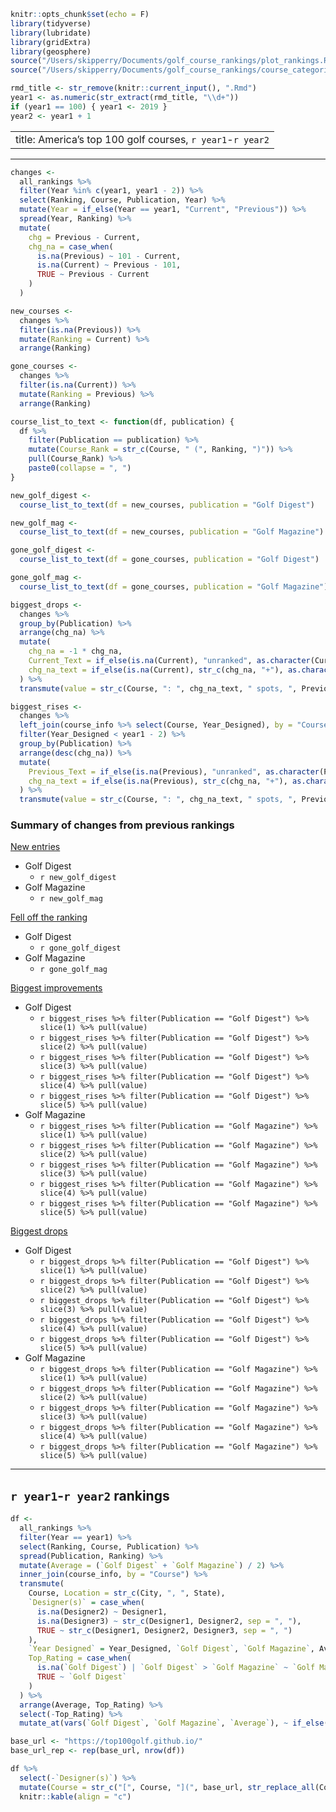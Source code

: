 ```r
knitr::opts_chunk$set(echo = F)
library(tidyverse)
library(lubridate)
library(gridExtra)
library(geosphere)
source("/Users/skipperry/Documents/golf_course_rankings/plot_rankings.R")
source("/Users/skipperry/Documents/golf_course_rankings/course_categories.R")
```

```r
rmd_title <- str_remove(knitr::current_input(), ".Rmd")
year1 <- as.numeric(str_extract(rmd_title, "\\d+"))
if (year1 == 100) { year1 <- 2019 }
year2 <- year1 + 1
```

---
title: America's top 100 golf courses, `r year1`-`r year2`
---

***

```r
changes <- 
  all_rankings %>% 
  filter(Year %in% c(year1, year1 - 2)) %>% 
  select(Ranking, Course, Publication, Year) %>% 
  mutate(Year = if_else(Year == year1, "Current", "Previous")) %>% 
  spread(Year, Ranking) %>% 
  mutate(
    chg = Previous - Current,
    chg_na = case_when(
      is.na(Previous) ~ 101 - Current,
      is.na(Current) ~ Previous - 101,
      TRUE ~ Previous - Current
    )
  )

new_courses <- 
  changes %>% 
  filter(is.na(Previous)) %>% 
  mutate(Ranking = Current) %>% 
  arrange(Ranking)

gone_courses <- 
  changes %>% 
  filter(is.na(Current)) %>% 
  mutate(Ranking = Previous) %>% 
  arrange(Ranking)

course_list_to_text <- function(df, publication) {
  df %>% 
    filter(Publication == publication) %>% 
    mutate(Course_Rank = str_c(Course, " (", Ranking, ")")) %>% 
    pull(Course_Rank) %>% 
    paste0(collapse = ", ")
}

new_golf_digest <-
  course_list_to_text(df = new_courses, publication = "Golf Digest")

new_golf_mag <-
  course_list_to_text(df = new_courses, publication = "Golf Magazine")

gone_golf_digest <-
  course_list_to_text(df = gone_courses, publication = "Golf Digest")

gone_golf_mag <-
  course_list_to_text(df = gone_courses, publication = "Golf Magazine")

biggest_drops <-
  changes %>% 
  group_by(Publication) %>% 
  arrange(chg_na) %>% 
  mutate(
    chg_na = -1 * chg_na, 
    Current_Text = if_else(is.na(Current), "unranked", as.character(Current)),
    chg_na_text = if_else(is.na(Current), str_c(chg_na, "+"), as.character(chg_na))
  ) %>% 
  transmute(value = str_c(Course, ": ", chg_na_text, " spots, ", Previous, " to ", Current_Text))

biggest_rises <-
  changes %>% 
  left_join(course_info %>% select(Course, Year_Designed), by = "Course") %>% 
  filter(Year_Designed < year1 - 2) %>% 
  group_by(Publication) %>% 
  arrange(desc(chg_na)) %>% 
  mutate(
    Previous_Text = if_else(is.na(Previous), "unranked", as.character(Previous)),
    chg_na_text = if_else(is.na(Previous), str_c(chg_na, "+"), as.character(chg_na))
  ) %>% 
  transmute(value = str_c(Course, ": ", chg_na_text, " spots, ", Previous_Text, " to ", Current))

```

### Summary of changes from previous rankings

<u>New entries</u>

* Golf Digest
  * `r new_golf_digest`
* Golf Magazine
  * `r new_golf_mag`
  
<u>Fell off the ranking</u>

* Golf Digest
  * `r gone_golf_digest`
* Golf Magazine
  * `r gone_golf_mag`

<u>Biggest improvements</u>

  * Golf Digest
    * `r biggest_rises %>% filter(Publication == "Golf Digest") %>% slice(1) %>% pull(value)`
    * `r biggest_rises %>% filter(Publication == "Golf Digest") %>% slice(2) %>% pull(value)`
    * `r biggest_rises %>% filter(Publication == "Golf Digest") %>% slice(3) %>% pull(value)`
    * `r biggest_rises %>% filter(Publication == "Golf Digest") %>% slice(4) %>% pull(value)`
    * `r biggest_rises %>% filter(Publication == "Golf Digest") %>% slice(5) %>% pull(value)`
  * Golf Magazine
    * `r biggest_rises %>% filter(Publication == "Golf Magazine") %>% slice(1) %>% pull(value)`
    * `r biggest_rises %>% filter(Publication == "Golf Magazine") %>% slice(2) %>% pull(value)`
    * `r biggest_rises %>% filter(Publication == "Golf Magazine") %>% slice(3) %>% pull(value)`
    * `r biggest_rises %>% filter(Publication == "Golf Magazine") %>% slice(4) %>% pull(value)`
    * `r biggest_rises %>% filter(Publication == "Golf Magazine") %>% slice(5) %>% pull(value)`

<u>Biggest drops</u>

  * Golf Digest
    * `r biggest_drops %>% filter(Publication == "Golf Digest") %>% slice(1) %>% pull(value)`
    * `r biggest_drops %>% filter(Publication == "Golf Digest") %>% slice(2) %>% pull(value)`
    * `r biggest_drops %>% filter(Publication == "Golf Digest") %>% slice(3) %>% pull(value)`
    * `r biggest_drops %>% filter(Publication == "Golf Digest") %>% slice(4) %>% pull(value)`
    * `r biggest_drops %>% filter(Publication == "Golf Digest") %>% slice(5) %>% pull(value)`
  * Golf Magazine
    * `r biggest_drops %>% filter(Publication == "Golf Magazine") %>% slice(1) %>% pull(value)`
    * `r biggest_drops %>% filter(Publication == "Golf Magazine") %>% slice(2) %>% pull(value)`
    * `r biggest_drops %>% filter(Publication == "Golf Magazine") %>% slice(3) %>% pull(value)`
    * `r biggest_drops %>% filter(Publication == "Golf Magazine") %>% slice(4) %>% pull(value)`
    * `r biggest_drops %>% filter(Publication == "Golf Magazine") %>% slice(5) %>% pull(value)`
    
***

## `r year1`-`r year2` rankings 

```r
df <- 
  all_rankings %>% 
  filter(Year == year1) %>% 
  select(Ranking, Course, Publication) %>% 
  spread(Publication, Ranking) %>% 
  mutate(Average = (`Golf Digest` + `Golf Magazine`) / 2) %>% 
  inner_join(course_info, by = "Course") %>% 
  transmute(
    Course, Location = str_c(City, ", ", State), 
    `Designer(s)` = case_when(
      is.na(Designer2) ~ Designer1,
      is.na(Designer3) ~ str_c(Designer1, Designer2, sep = ", "),
      TRUE ~ str_c(Designer1, Designer2, Designer3, sep = ", ")
    ),
    `Year Designed` = Year_Designed, `Golf Digest`, `Golf Magazine`, Average,
    Top_Rating = case_when(
      is.na(`Golf Digest`) | `Golf Digest` > `Golf Magazine` ~ `Golf Magazine`,
      TRUE ~ `Golf Digest`
    )
  ) %>% 
  arrange(Average, Top_Rating) %>% 
  select(-Top_Rating) %>% 
  mutate_at(vars(`Golf Digest`, `Golf Magazine`, `Average`), ~ if_else(is.na(.), '-', as.character(.)))

base_url <- "https://top100golf.github.io/"
base_url_rep <- rep(base_url, nrow(df))

df %>% 
  select(-`Designer(s)`) %>% 
  mutate(Course = str_c("[", Course, "](", base_url, str_replace_all(Course, "\\(|\\)|\\s|\\'", "-"), ".html)")) %>% 
  knitr::kable(align = "c")
```
